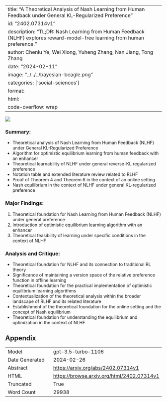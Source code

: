 
---
title: "A Theoretical Analysis of Nash Learning from Human Feedback under General KL-Regularized Preference"
id: "2402.07314v1"
description: "TL;DR: Nash Learning from Human Feedback (NLHF) explores reward-model-free learning from human preference."
author: Chenlu Ye, Wei Xiong, Yuheng Zhang, Nan Jiang, Tong Zhang
date: "2024-02-11"
image: "../../../bayesian-beagle.png"
categories: ['social-sciences']
format:
  html:
    code-overflow: wrap
---

![](../../../bayesian-beagle.png)

### Summary:
- Theoretical analysis of Nash Learning from Human Feedback (NLHF) under General KL-Regularized Preference
- Algorithm for optimistic equilibrium learning from human feedback with an enhancer
- Theoretical learnability of NLHF under general reverse-KL regularized preference
- Notation table and extended literature review related to RLHF
- Proof of Theorem 4 and Theorem 6 in the context of an online setting
- Nash equilibrium in the context of NLHF under general KL-regularized preference

### Major Findings:
1. Theoretical foundation for Nash Learning from Human Feedback (NLHF) under general preference
2. Introduction of optimistic equilibrium learning algorithm with an enhancer
3. Theoretical feasibility of learning under specific conditions in the context of NLHF

### Analysis and Critique:
- Theoretical foundation for NLHF and its connection to traditional RL theory
- Significance of maintaining a version space of the relative preference function in offline learning
- Theoretical foundation for the practical implementation of optimistic equilibrium learning algorithms
- Contextualization of the theoretical analysis within the broader landscape of RLHF and its related literature
- Establishment of the theoretical foundation for the online setting and the concept of Nash equilibrium
- Theoretical foundation for understanding the equilibrium and optimization in the context of NLHF

## Appendix

|          |          |
|----------|----------|
| Model     | gpt-3.5-turbo-1106       |
| Date Generated     | 2024-02-26       |
| Abstract | [https://arxiv.org/abs/2402.07314v1](https://arxiv.org/abs/2402.07314v1)        |
| HTML     | [https://browse.arxiv.org/html/2402.07314v1](https://browse.arxiv.org/html/2402.07314v1)       |
| Truncated       | True       |
| Word Count       | 29938       |